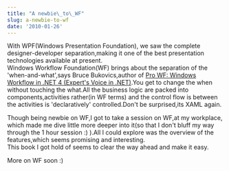 ```yaml
---
title: "A newbie\_to\_WF"
slug: a-newbie-to-wf
date: '2010-01-26'
---
```

With WPF(Windows Presentation Foundation), we saw the complete designer-developer separation,making it one of the best presentation technologies available at present.  
Windows Workflow Foundation(WF) brings about the separation of the 'when-and-what',says Bruce Bukovics,author of [Pro WF: Windows Workflow in .NET 4 (Expert's Voice in .NET)](http://www.amazon.com/gp/product/1430227214/ref=as_li_qf_sp_asin_tl?ie=UTF8&camp=1789&creative=9325&creativeASIN=1430227214&linkCode=as2&tag=rahulpnath-20).You get to change the when without touching the what.All the business logic are packed into components,activities rather(in WF terms) and the control flow is between the activities is 'declaratively' controlled.Don't be surprised,its XAML again.

Though being newbie on WF,I got to take a session on WF,at my workplace, which made me dive little more deeper into it(so that I don't bluff my way through the 1 hour session :) ).All I could explore was the overview of the features,which seems promising and interesting.  
This book I got hold of seems to clear the way ahead and make it easy.

More on WF soon :)
